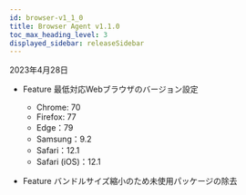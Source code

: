 ```yaml
---
id: browser-v1_1_0
title: Browser Agent v1.1.0
toc_max_heading_level: 3
displayed_sidebar: releaseSidebar
---
```


2023年4月28日

- <Status>Feature</Status> 最低対応Webブラウザのバージョン設定

  - Chrome: 70
  - Firefox: 77
  - Edge：79
  - Samsung：9.2
  - Safari：12.1
  - Safari (iOS)：12.1

- <Status>Feature</Status> バンドルサイズ縮小のため未使用パッケージの除去
